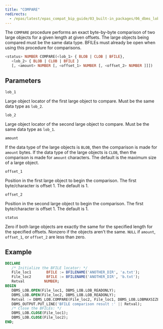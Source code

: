 ```yaml
---
title: "COMPARE"
redirects:
  - /epas/latest/epas_compat_bip_guide/03_built-in_packages/06_dbms_lob/02_compare/ #generated for docs/epas/reorg-role-use-case-mode
---
```


The `COMPARE` procedure performs an exact byte-by-byte comparison of two large objects for a given length at given offsets. The large objects being compared must be the same data type. BFILEs must already be open when using this procedure for comparisons.


```sql
<status> NUMBER COMPARE(<lob_1> { BLOB | CLOB | BFILE},
   <lob_2> { BLOB | CLOB | BFILE }
   [, <amount> NUMBER [, <offset_1> NUMBER [, <offset_2> NUMBER ]]])
```

## Parameters

`lob_1`

 Large object locator of the first large object to compare. Must be the same data type as `lob_2`.

`lob_2`

 Large object locator of the second large object to compare. Must be the same data type as `lob_1`.

`amount`

 If the data type of the large objects is `BLOB`, then the comparison is made for `amount` bytes. If the data type of the large objects is `CLOB`, then the comparison is made for `amount` characters. The default is the maximum size of a large object.

`offset_1`

 Position in the first large object to begin the comparison. The first byte/character is offset 1. The default is 1.

`offset_2`

 Position in the second large object to begin the comparison. The first byte/character is offset 1. The default is 1.

`status`

 Zero if both large objects are exactly the same for the specified length for the specified offsets. Nonzero if the objects aren't the same. `NULL` if `amount`, `offset_1`, or `offset_2` are less than zero.

## Example

``` sql
DECLARE
   /* Initialize the BFILE locator: */
   File_loc1       BFILE := BFILENAME('ANOTHER_DIR', 'a.txt');
   File_loc2       BFILE := BFILENAME('ANOTHER_DIR', 'b.txt');
   Retval         NUMBER;
BEGIN
   DBMS_LOB.OPEN(File_loc1, DBMS_LOB.LOB_READONLY);
   DBMS_LOB.OPEN(File_loc2, DBMS_LOB.LOB_READONLY);
   Retval := DBMS_LOB.COMPARE(File_loc2, File_loc1, DBMS_LOB.LOBMAXSIZE, 1, 1);
   DBMS_OUTPUT.PUT_LINE('BFILE comparison result :' || Retval);
   /* Close the BFILEs: */
   DBMS_LOB.CLOSE(File_loc1);
   DBMS_LOB.CLOSE(File_loc2);
END;
```